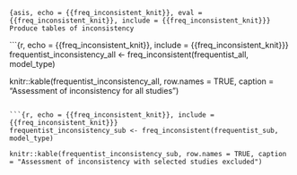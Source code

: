 ```{asis, echo = {{freq_inconsistent_knit}}, eval = {{freq_inconsistent_knit}}, include = {{freq_inconsistent_knit}}}
Produce tables of inconsistency
```

```{r, echo = {{freq_inconsistent_knit}}, include = {{freq_inconsistent_knit}}}
frequentist_inconsistency_all <- freq_inconsistent(frequentist_all, model_type)

knitr::kable(frequentist_inconsistency_all, row.names = TRUE, caption = "Assessment of inconsistency for all studies")
```

```{r, echo = {{freq_inconsistent_knit}}, include = {{freq_inconsistent_knit}}}
frequentist_inconsistency_sub <- freq_inconsistent(frequentist_sub, model_type)

knitr::kable(frequentist_inconsistency_sub, row.names = TRUE, caption = "Assessment of inconsistency with selected studies excluded")
```
